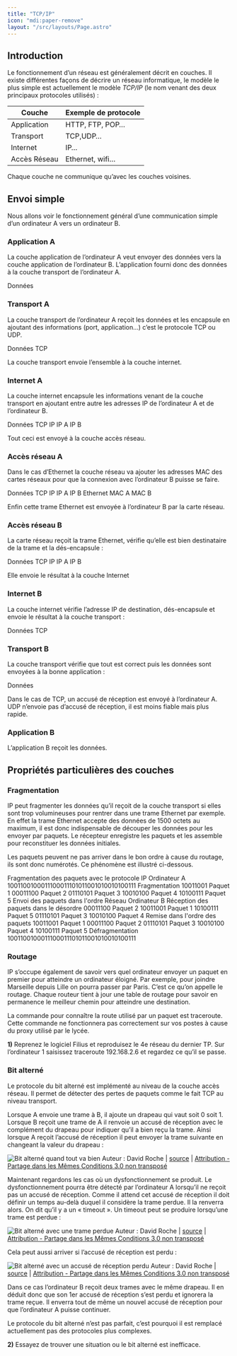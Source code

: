 ```yaml
---
title: "TCP/IP"
icon: "mdi:paper-remove"
layout: "/src/layouts/Page.astro"
---
```



## Introduction

Le fonctionnement d’un réseau est généralement décrit en couches. Il existe
différentes façons de décrire un réseau informatique, le modèle le plus simple
est actuellement le modèle _TCP/IP_ (le nom venant des deux principaux
protocoles utilisés) :

Couche | Exemple de protocole  
---|---  
Application | HTTP, FTP, POP…  
Transport | TCP,UDP…  
Internet | IP…  
Accès Réseau | Ethernet, wifi…  
  
Chaque couche ne communique qu’avec les couches voisines.

## Envoi simple

Nous allons voir le fonctionnement général d’une communication simple d’un
ordinateur A vers un ordinateur B.

### Application A

La couche application de l’ordinateur A veut envoyer des données vers la
couche application de l’ordinateur B. L’application fourni donc des données à
la couche transport de l’ordinateur A.

Données

### Transport A

La couche transport de l’ordinateur A reçoit les données et les encapsule en
ajoutant des informations (port, application…) c’est le protocole TCP ou UDP.

Données TCP

La couche transport envoie l’ensemble à la couche internet.

### Internet A

La couche internet encapsule les informations venant de la couche transport en
ajoutant entre autre les adresses IP de l’ordinateur A et de l’ordinateur B.

Données TCP IP IP A IP B

Tout ceci est envoyé à la couche accès réseau.

### Accès réseau A

Dans le cas d’Ethernet la couche réseau va ajouter les adresses MAC des cartes
réseaux pour que la connexion avec l’ordinateur B puisse se faire.

Données TCP IP IP A IP B Ethernet MAC A MAC B

Enfin cette trame Ethernet est envoyée à l’ordinateur B par la carte réseau.

### Accès réseau B

La carte réseau reçoit la trame Ethernet, vérifie qu’elle est bien
destinataire de la trame et la dés-encapsule :

Données TCP IP IP A IP B

Elle envoie le résultat à la couche Internet

### Internet B

La couche internet vérifie l’adresse IP de destination, dés-encapsule et
envoie le résultat à la couche transport :

Données TCP

### Transport B

La couche transport vérifie que tout est correct puis les données sont
envoyées à la bonne application :

Données

Dans le cas de TCP, un accusé de réception est envoyé à l’ordinateur A. UDP
n’envoie pas d’accusé de réception, il est moins fiable mais plus rapide.

### Application B

L’application B reçoit les données.

## Propriétés particulières des couches

### Fragmentation

IP peut fragmenter les données qu’il reçoit de la couche transport si elles
sont trop volumineuses pour rentrer dans une trame Ethernet par exemple. En
effet la trame Ethernet accepte des données de 1500 octets au maximum, il est
donc indispensable de découper les données pour les envoyer par paquets. Le
récepteur enregistre les paquets et les assemble pour reconstituer les données
initiales.

Les paquets peuvent ne pas arriver dans le bon ordre à cause du routage, ils
sont donc numérotés. Ce phénomène est illustré ci-dessous.

Fragmentation des paquets avec le protocole IP Ordinateur A
1001100100011100011101011001010010100111 Fragmentation 10011001 Paquet 1
00011100 Paquet 2 01110101 Paquet 3 10010100 Paquet 4 10100111 Paquet 5 Envoi
des paquets dans l'ordre Réseau Ordinateur B Réception des paquets dans le
désordre 00011100 Paquet 2 10011001 Paquet 1 10100111 Paquet 5 01110101 Paquet
3 10010100 Paquet 4 Remise dans l'ordre des paquets 10011001 Paquet 1 00011100
Paquet 2 01110101 Paquet 3 10010100 Paquet 4 10100111 Paquet 5 Défragmentation
1001100100011100011101011001010010100111

### Routage

IP s’occupe également de savoir vers quel ordinateur envoyer un paquet en
premier pour atteindre un ordinateur éloigné. Par exemple, pour joindre
Marseille depuis Lille on pourra passer par Paris. C’est ce qu’on appelle le
routage. Chaque routeur tient à jour une table de routage pour savoir en
permanence le meilleur chemin pour atteindre une destination.

La commande pour connaître la route utilisé par un paquet est traceroute.
Cette commande ne fonctionnera pas correctement sur vos postes à cause du
proxy utilisé par le lycée.

**1)** Reprenez le logiciel Filius et reproduisez le 4e réseau du dernier TP.
Sur l’ordinateur 1 saisissez traceroute 192.168.2.6 et regardez ce qu’il se
passe.

### Bit alterné

Le protocole du bit alterné est implémenté au niveau de la couche accès
réseau. Il permet de détecter des pertes de paquets comme le fait TCP au
niveau transport.

Lorsque A envoie une trame à B, il ajoute un drapeau qui vaut soit 0 soit 1.
Lorsque B reçoit une trame de A il renvoie un accusé de réception avec le
complément du drapeau pour indiquer qu’il a bien reçu la trame. Ainsi lorsque
A reçoit l’accusé de réception il peut envoyer la trame suivante en changeant
la valeur du drapeau :

![Bit alterné quand tout va bien](img/bitalt1.png) Auteur : David Roche | [source](https://pixees.fr/informatiquelycee/n_site/nsi_prem_bit_alt.html) | [Attribution - Partage dans les Mêmes Conditions 3.0 non transposé](https://creativecommons.org/licenses/by-sa/3.0/deed.fr)

Maintenant regardons les cas où un dysfonctionnement se produit. Le
dysfonctionnement pourra être détecté par l’ordinateur A lorsqu’il ne reçoit
pas un accusé de réception. Comme il attend cet accusé de réception il doit
définir un temps au-delà duquel il considère la trame perdue. Il la renverra
alors. On dit qu’il y a un « timeout ». Un timeout peut se produire lorsqu’une
trame est perdue :

![Bit alterné avec une trame perdue](img/bitalt2.png) Auteur : David Roche | [source](https://pixees.fr/informatiquelycee/n_site/nsi_prem_bit_alt.html) | [Attribution - Partage dans les Mêmes Conditions 3.0 non transposé](https://creativecommons.org/licenses/by-sa/3.0/deed.fr)

Cela peut aussi arriver si l’accusé de réception est perdu :

![Bit alterné avec un accusé de réception perdu](img/bitalt3.png) Auteur : David Roche | [source](https://pixees.fr/informatiquelycee/n_site/nsi_prem_bit_alt.html) | [Attribution - Partage dans les Mêmes Conditions 3.0 non transposé](https://creativecommons.org/licenses/by-sa/3.0/deed.fr)

Dans ce cas l’ordinateur B reçoit deux trames avec le même drapeau. Il en
déduit donc que son 1er accusé de réception s’est perdu et ignorera la trame
reçue. Il enverra tout de même un nouvel accusé de réception pour que
l’ordinateur A puisse continuer.

Le protocole du bit alterné n’est pas parfait, c’est pourquoi il est remplacé
actuellement pas des protocoles plus complexes.

**2)** Essayez de trouver une situation ou le bit alterné est inefficace.